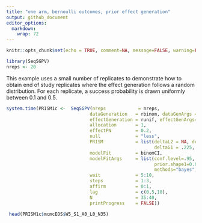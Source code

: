 ```yaml
---
title: "one arm, bernoulli outcomes, prior effect generation"
output: github_document
editor_options: 
  markdown: 
    wrap: 72
---
```


```r
knitr::opts_chunk$set(echo = TRUE, comment=NA, message=FALSE, warning=FALSE, fig.width = 8, fig.height = 8, fig.align='center', eval=TRUE)
```

```r
library(SeqSGPV)
nreps <- 20
```

This example uses a small number of replicates to demonstrate how to
obtain end of study replicates where the effect generation follows a
random distribution. For each replicate, a success probability is drawn
uniformly between 0.1 and 0.5.

```r
system.time(PRISM1c <-  SeqSGPV(nreps            = nreps,
                               dataGeneration   = rbinom, dataGenArgs = list(n=40, size=1, prob = .2),
                               effectGeneration = runif, effectGenArgs=list(n=1, min=-.1, max = .3),  effectScale  = "identity",
                               allocation       = 1,
                               effectPN         = 0.2,
                               null             = "less",
                               PRISM            = list(deltaL2 = NA, deltaL1 = NA, 
                                                       deltaG1 = .225, deltaG2 = .4),
                               modelFit         = binomCI,
                               modelFitArgs     = list(conf.level=.95, 
                                                       prior.shape1=0.005, prior.shape2=0.005,
                                                       methods="bayes", type="central"),
                               wait             = 5:10,
                               steps            = 1:3,
                               affirm           = 0:1,
                               lag              = c(0,5,10),
                               N                = 35:40,
                               printProgress    = FALSE))
```

```r
 head(PRISM1c$mcmcEOS$W5_S1_A0_L0_N35)
```
